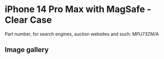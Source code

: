 # iPhone 14 Pro Max  with MagSafe - Clear Case

Part number, for search engines, auction websites and such: MPU73ZM/A

## Image gallery

<div style={{ width: "768px" }}>
  <GalleryComponent
    images={[
      {
        original: "/everysource/MPU73",
        thumbnail: "/everypreview/MPU73",
      },
      {
        original: "/everysource/MPU73_AV1",
        thumbnail: "/everypreview/MPU73_AV1",
      },
      {
        original: "/everysource/MPU73_AV2",
        thumbnail: "/everypreview/MPU73_AV2",
      },
      {
        original: "/everysource/MPU73_AV3",
        thumbnail: "/everypreview/MPU73_AV3",
      }
    ]}
  />
</div>